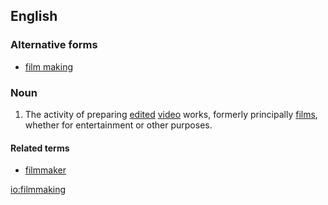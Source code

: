 ==English==

===Alternative forms===
* [[film making]]

===Noun===
{{en-noun|-}}

# The activity of preparing [[edited]] [[video]] works, formerly principally [[films]], whether for entertainment or other purposes.

====Related terms====
* [[filmmaker]]

[[io:filmmaking]]